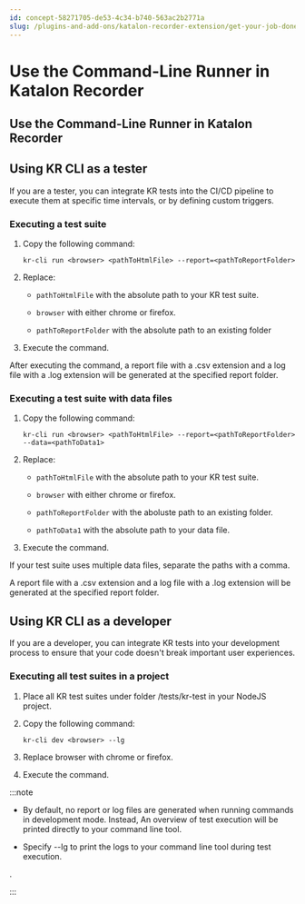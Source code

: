 ```yaml
---
id: concept-58271705-de53-4c34-b740-563ac2b2771a
slug: /plugins-and-add-ons/katalon-recorder-extension/get-your-job-done/execute-scenarios/use-the-command-line-runner-in-katalon-recorder
---
```


# Use the Command-Line Runner in Katalon Recorder

## Use the Command-Line Runner in Katalon Recorder

## Using KR CLI as a tester

If you are a tester, you can integrate KR tests into the CI/CD pipeline to execute them at specific time intervals, or by defining custom triggers.

### Executing a test suite

1.  Copy the following command:

    ```
    kr-cli run <browser> <pathToHtmlFile> --report=<pathToReportFolder>
    ```

2.  Replace:

    -   <code>pathToHtmlFile</code> with the absolute path to your KR test suite.

    -   <code>browser</code> with either chrome or firefox.

    -   <code>pathToReportFolder</code> with the absolute path to an existing folder

3.  Execute the command.

After executing the command, a report file with a .csv extension and a log file with a .log extension will be generated at the specified report folder.

### Executing a test suite with data files

1.  Copy the following command:

    ```
    kr-cli run <browser> <pathToHtmlFile> --report=<pathToReportFolder> --data=<pathToData1>
    ```

2.  Replace:

    -   <code>pathToHtmlFile</code> with the absolute path to your KR test suite.

    -   <code>browser</code> with either chrome or firefox.

    -   <code>pathToReportFolder</code> with the aboluste path to an existing folder.

    -   <code>pathToData1</code> with the absolute path to your data file.

3.  Execute the command.

If your test suite uses multiple data files, separate the paths with a comma.

A report file with a .csv extension and a log file with a .log extension will be generated at the specified report folder.

## Using KR CLI as a developer

If you are a developer, you can integrate KR tests into your development process to ensure that your code doesn't break important user experiences.

### Executing all test suites in a project

1.  Place all KR test suites under folder /tests/kr-test in your NodeJS project.

2.  Copy the following command:

    <code>kr-cli dev &lt;browser&gt; --lg</code>

3.  Replace browser with chrome or firefox.

4.  Execute the command.



:::note

-   By default, no report or log files are generated when running commands in development mode. Instead, An overview of test execution will be printed directly to your command line tool.

-   Specify --lg to print the logs to your command line tool during test execution.


.

:::